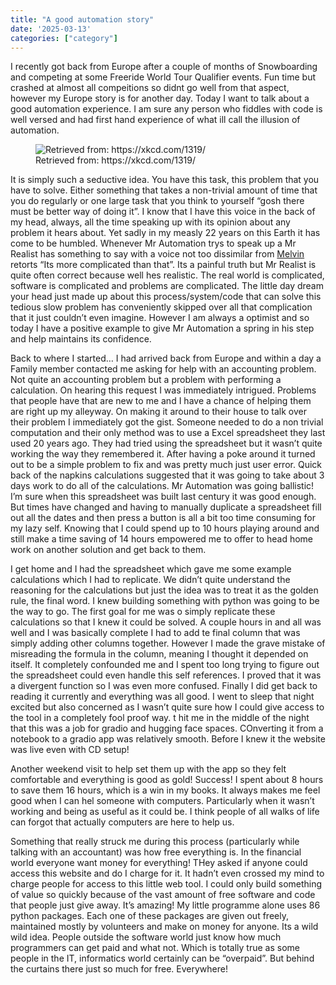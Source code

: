 ```yaml
---
title: "A good automation story"
date: '2025-03-13'
categories: ["category"]
---
```


I recently got back from Europe after a couple of months of Snowboarding and competing at some Freeride World Tour Qualifier events. Fun time but crashed at almost all compeitions so didnt go well from that aspect, however my Europe story is for another day. Today I want to talk about a good automation experience. I am sure any person who fiddles with code is well versed and had first hand experience of what ill call the illusion of automation.

![Retrieved from: https://xkcd.com/1319/](automation_xkcd_1319)

It is simply such a seductive idea. You have this task, this problem that you have to solve. Either something that takes a non-trivial amount of time that you do regularly or one large task that you think to yourself "gosh there must be better way of doing it". I know that I have this voice in the back of my head, always, all the time speaking up with its opinion about any problem it hears about. Yet sadly in my measly 22 years on this Earth it has come to be humbled. Whenever Mr Automation trys to speak up a Mr Realist has something to say with a voice not too dissimilar from [Melvin](https://en.wikipedia.org/wiki/Marvin_the_Paranoid_Android) retorts "Its more complicated than that". Its a painful truth but Mr Realist is quite often correct because well hes realistic. The real world is complicated, software is complicated and problems are complicated. The little day dream your head just made up about this process/system/code that can solve this tedious slow problem has conveniently skipped over all that complication that it just couldn't even imagine. However I am always a optimist and so today I have a positive example to give Mr Automation a spring in his step and help maintains its confidence.

Back to where I started... I had arrived back from Europe and within a day a Family member contacted me asking for help with an accounting problem. Not quite an accounting problem but a problem with performing a calculation. On hearing this request I was immediately intrigued. Problems that people have that are new to me and I have a chance of helping them are right up my alleyway. On making it around to their house to talk over their problem I immediately got the gist. Someone needed to do a non trivial computation and their only method was to use a Excel spreadsheet they last used 20 years ago. They had tried using the spreadsheet but it wasn't quite working the way they remembered it. After having a poke around it turned out to be a simple problem to fix and was pretty much just user error. Quick back of the napkins calculations suggested that it was going to take about 3 days work to do all of the calculations. Mr Automation was going ballistic! I'm sure when this spreadsheet was built last century it was good enough. But times have changed and having to manually duplicate a spreadsheet fill out all the dates and then press a button is all a bit too time consuming for my lazy self. Knowing that I could spend up to 10 hours playing around and still make a time saving of 14 hours empowered me to offer to head home work on another solution and get back to them.

I get home and I had the spreadsheet which gave me some example calculations which I had to replicate. We didn't quite understand the reasoning for the calculations but just the idea was to treat it as the golden rule, the final word. I knew building something with python was going to be the way to go. The first goal for me was o simply replicate these calculations so that I knew it could be solved. A couple hours in and all was well and I was basically complete I had to add te final column that was simply adding other columns together. However I made the grave mistake of misreading the formula in the column, meaning I thought it depended on itself. It completely confounded me and I spent too long trying to figure out the spreadsheet could even handle this self references. I proved that it was a divergent function so I was even more confused. Finally I did get back to reading it currently and everything was all good. I went to sleep that night excited but also concerned as I wasn't quite sure how I could give access to the tool in a completely fool proof way. t hit me in the middle of the night that this was a job for gradio and hugging face spaces. COnverting it from a notebook to a gradio app was relatively smooth. Before I knew it the website was live even with CD setup!

Another weekend visit to help set them up with the app so they felt comfortable and everything is good as gold! Success! I spent about 8 hours to save them 16 hours, which is a win in my books. It always makes me feel good when I can hel someone with computers. Particularly when it wasn't working and being as useful as it could be. I think people of all walks of life can forgot that actually computers are here to help us.

Something that really struck me during this process (particularly while talking with an accountant) was how free everything is. In the financial world everyone want money for everything! THey asked if anyone could access this website and do I charge for it. It hadn't even crossed my mind to charge people for access to this little web tool. I could only build something of value so quickly because of the vast amount of free software and code that people just give away. It's amazing! My little programme alone uses 86 python packages. Each one of these packages are given out freely, maintained mostly by volunteers and make on money for anyone. Its a wild wild idea. People outside the software world just know how much programmers can get paid and what not. Which is totally true as some people in the IT, informatics world certainly can be "overpaid". But behind the curtains there just so much for free. Everywhere!






